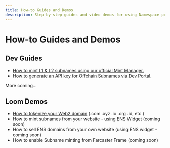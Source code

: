 ```yaml
---
title: How-to Guides and Demos
description: Step-by-step guides and video demos for using Namespace products
---
```


# How-to Guides and Demos

## Dev Guides

- [How to mint L1 & L2 subnames using our official Mint Manager.](../developer-guide/sdks/mint-manager/how-to-mint-l1-and-l2-subname-via-mint-manager)
- [How to generate an API key for Offchain Subnames via Dev Portal.](../user-guide/dev-app/api-keys)

More coming...

## Loom Demos

- [How to tokenize your Web2 domain](https://www.loom.com/share/991b55eb55bc41c29210fa1e01b013ad) (.com .xyz .io .org .id, etc.)
- How to mint subnames from your website - using ENS Widget (coming soon)
- How to sell ENS domains from your own website (using ENS widget - coming soon)
- How to enable Subname minting from Farcaster Frame (coming soon)
